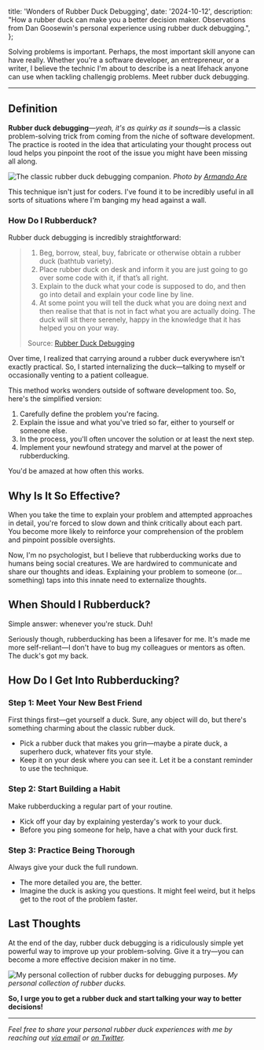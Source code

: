 
  title: 'Wonders of Rubber Duck Debugging',
  date: '2024-10-12',
  description:
    "How a rubber duck can make you a better decision maker. Observations from Dan Goosewin's personal experience using rubber duck debugging.",
};

Solving problems is important. Perhaps, the most important skill anyone can have really. Whether you're a software developer, an entrepreneur, or a writer, I believe the technic I'm about to describe is a neat lifehack anyone can use when tackling challengig problems. Meet rubber duck debugging.

---

## Definition

**Rubber duck debugging**—_yeah, it's as quirky as it sounds_—is a classic problem-solving trick from coming from the niche of software development. The practice is rooted in the idea that articulating your thought process out loud helps you pinpoint the root of the issue you might have been missing all along.

<Image
  alt="The classic rubber duck debugging companion."
  src="/images/pexels-armandoare1-3759364.jpg"
  width={704}
  height={468}
/>
*Photo by [Armando
Are](https://www.pexels.com/photo/close-up-photo-of-a-yellow-rubber-duck-3759364/)*

This technique isn't just for coders. I've found it to be incredibly useful in all sorts of situations where I'm banging my head against a wall.

### How Do I Rubberduck?

Rubber duck debugging is incredibly straightforward:

> 1. Beg, borrow, steal, buy, fabricate or otherwise obtain a rubber duck (bathtub variety).
> 2. Place rubber duck on desk and inform it you are just going to go over some code with it, if that’s all right.
> 3. Explain to the duck what your code is supposed to do, and then go into detail and explain your code line by line.
> 4. At some point you will tell the duck what you are doing next and then realise that that is not in fact what you are actually doing. The duck will sit there serenely, happy in the knowledge that it has helped you on your way.
>
> Source: [Rubber Duck Debugging](https://rubberduckdebugging.com/)

Over time, I realized that carrying around a rubber duck everywhere isn't exactly practical. So, I started internalizing the duck—talking to myself or occasionally venting to a patient colleague.

This method works wonders outside of software development too. So, here's the simplified version:

1. Carefully define the problem you're facing.
2. Explain the issue and what you've tried so far, either to yourself or someone else.
3. In the process, you'll often uncover the solution or at least the next step.
4. Implement your newfound strategy and marvel at the power of rubberducking.

You'd be amazed at how often this works.

## Why Is It So Effective?

When you take the time to explain your problem and attempted approaches in detail, you're forced to slow down and think critically about each part. You become more likely to reinforce your comprehension of the problem and pinpoint possible oversights.

Now, I'm no psychologist, but I believe that rubberducking works due to humans being social creatures. We are hardwired to communicate and share our thoughts and ideas. Explaining your problem to someone (or... something) taps into this innate need to externalize thoughts.

## When Should I Rubberduck?

Simple answer: whenever you're stuck. Duh!

Seriously though, rubberducking has been a lifesaver for me. It's made me more self-reliant—I don't have to bug my colleagues or mentors as often. The duck's got my back.

## How Do I Get Into Rubberducking?

### Step 1: Meet Your New Best Friend

First things first—get yourself a duck. Sure, any object will do, but there's something charming about the classic rubber duck.

- Pick a rubber duck that makes you grin—maybe a pirate duck, a superhero duck, whatever fits your style.
- Keep it on your desk where you can see it. Let it be a constant reminder to use the technique.

### Step 2: Start Building a Habit

Make rubberducking a regular part of your routine.

- Kick off your day by explaining yesterday's work to your duck.
- Before you ping someone for help, have a chat with your duck first.

### Step 3: Practice Being Thorough

Always give your duck the full rundown.

- The more detailed you are, the better.
- Imagine the duck is asking you questions. It might feel weird, but it helps get to the root of the problem faster.

## Last Thoughts

At the end of the day, rubber duck debugging is a ridiculously simple yet powerful way to improve up your problem-solving. Give it a try—you can become a more effective decision maker in no time.

<Image
  alt="My personal collection of rubber ducks for debugging purposes."
  src="/images/rubber-duck-collection.jpg"
  width={704}
  height={528}
/>
*My personal collection of rubber ducks.*

**So, I urge you to get a rubber duck and start talking your way to better decisions!**

---

_Feel free to share your personal rubber duck experiences with me by reaching out [via email](mailto:daniel@webline.app) or [on Twitter](https://twitter.com/dan_goosewin)._
